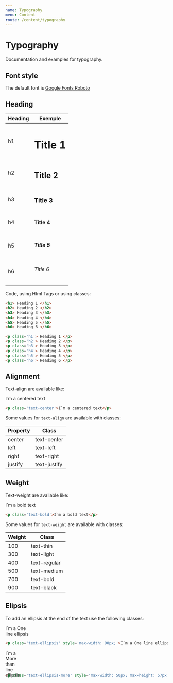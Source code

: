 ```yaml
---
name: Typography
menu: Content
route: /content/typography
---
```


# Typography

Documentation and examples for typography.

## Font style

<p class='mb-3'>
    The default font is <a class='pink' href='https://fonts.google.com/specimen/Roboto' target='_blank'>Google Fonts Roboto</a>
</p>

## Heading

<table class='background-white black p-2 border-radius' style='max-width: 400px'>
    <thead>
        <tr>
            <th>
                Heading
            </th>
            <th>
                Exemple
            </th>
        </tr>
    </thead>
    <tbody>
        <tr>
            <td>
                h1
            </td>
            <td>
                <h1>Title 1</h1>
            </td>
        </tr>
        <tr>
            <td>
                h2
            </td>
            <td>
                <h2>Title 2</h2>
            </td>
        </tr>
        <tr>
            <td>
                h3
            </td>
            <td>
                <h3>Title 3</h3>
            </td>
        </tr>
        <tr>
            <td>
                h4
            </td>
            <td>
                <h4>Title 4</h4>
            </td>
        </tr>
        <tr>
            <td>
                h5
            </td>
            <td>
                <h5>Title 5</h5>
            </td>
        </tr>
        <tr>
            <td>
                h6
            </td>
            <td>
                <h6>Title 6</h6>
            </td>
        </tr>
    </tbody>
</table>

Code, using Html Tags or using classes:

```html
<h1> Heading 1 </h1>
<h2> Heading 2 </h2>
<h3> Heading 3 </h3>
<h4> Heading 4 </h4>
<h5> Heading 5 </h5>
<h6> Heading 6 </h6>
```

```html
<p class='h1'> Heading 1 </p>
<p class='h2'> Heading 2 </p>
<p class='h3'> Heading 3 </p>
<p class='h4'> Heading 4 </p>
<p class='h5'> Heading 5 </p>
<p class='h6'> Heading 6 </p>
```

## Alignment

Text-align are available like:

<p class='text-center background-white black border-radius p-2'>I`m a centered text</p>

```html
<p class='text-center'>I`m a centered text</p>
```

Some values for `text-align` are available with classes:

<table class='background-white black p-2 border-radius' style='max-width: 400px'>
    <thead>
        <tr>
            <th>
                Property
            </th>
            <th>
                Class
            </th>
        </tr>
    </thead>
    <tbody>
        <tr>
            <td>
                center
            </td>
            <td>
                text-center
            </td>
        </tr>
        <tr>
            <td>
                left
            </td>
            <td>
                text-left
            </td>
        </tr>
        <tr>
            <td>
                right
            </td>
            <td>
                text-right
            </td>
        </tr>
        <tr>
            <td>
                justify
            </td>
            <td>
                text-justify
            </td>
        </tr>
    </tbody>
</table>

## Weight

Text-weight are available like:

<p class='text-bold background-white black border-radius p-2'>I`m a bold text</p>

```html
<p class='text-bold'>I`m a bold text</p>
```

Some values for `text-weight` are available with classes:

<table class='background-white black p-2 border-radius' style='max-width: 400px'>
    <thead>
        <tr>
            <th>
                Weight
            </th>
            <th>
                Class
            </th>
        </tr>
    </thead>
    <tbody>
        <tr>
            <td>
                100
            </td>
            <td>
                text-thin
            </td>
        </tr>
        <tr>
            <td>
                300
            </td>
            <td>
                text-light
            </td>
        </tr>
        <tr>
            <td>
                400
            </td>
            <td>
                text-regular
            </td>
        </tr>
        <tr>
            <td>
                500
            </td>
            <td>
                text-medium
            </td>
        </tr>
        <tr>
            <td>
                700
            </td>
            <td>
                text-bold
            </td>
        </tr>
        <tr>
            <td>
                900
            </td>
            <td>
                text-black
            </td>
        </tr>
    </tbody>
</table>

## Elipsis

To add an ellipsis at the end of the text use the following classes:

<p class='text-ellipsis background-white black border-radius p-2' style='max-width: 90px;'>I`m a One line ellipsis</p>

```html
<p class='text-ellipsis' style='max-width: 90px;'>I`m a One line ellipsis</p>
```

<p class='text-ellipsis-more background-white black border-radius p-2' style='max-width: 50px; max-height: 57px'>I`m a More than line ellipsis</p>

```html
<p class='text-ellipsis-more' style='max-width: 50px; max-height: 57px'>I`m a More than line ellipsis</p>
```